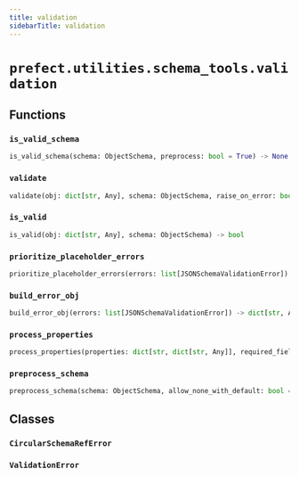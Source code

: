 ```yaml
---
title: validation
sidebarTitle: validation
---
```


# `prefect.utilities.schema_tools.validation`

## Functions

### `is_valid_schema` <sup><a href="https://github.com/prefecthq/prefect/blob/main/src/prefect/utilities/schema_tools/validation.py#L65"><Icon icon="github" size="14" /></a></sup>

```python
is_valid_schema(schema: ObjectSchema, preprocess: bool = True) -> None
```

### `validate` <sup><a href="https://github.com/prefecthq/prefect/blob/main/src/prefect/utilities/schema_tools/validation.py#L74"><Icon icon="github" size="14" /></a></sup>

```python
validate(obj: dict[str, Any], schema: ObjectSchema, raise_on_error: bool = False, preprocess: bool = True, ignore_required: bool = False, allow_none_with_default: bool = False) -> list[JSONSchemaValidationError]
```

### `is_valid` <sup><a href="https://github.com/prefecthq/prefect/blob/main/src/prefect/utilities/schema_tools/validation.py#L112"><Icon icon="github" size="14" /></a></sup>

```python
is_valid(obj: dict[str, Any], schema: ObjectSchema) -> bool
```

### `prioritize_placeholder_errors` <sup><a href="https://github.com/prefecthq/prefect/blob/main/src/prefect/utilities/schema_tools/validation.py#L117"><Icon icon="github" size="14" /></a></sup>

```python
prioritize_placeholder_errors(errors: list[JSONSchemaValidationError]) -> list[JSONSchemaValidationError]
```

### `build_error_obj` <sup><a href="https://github.com/prefecthq/prefect/blob/main/src/prefect/utilities/schema_tools/validation.py#L141"><Icon icon="github" size="14" /></a></sup>

```python
build_error_obj(errors: list[JSONSchemaValidationError]) -> dict[str, Any]
```

### `process_properties` <sup><a href="https://github.com/prefecthq/prefect/blob/main/src/prefect/utilities/schema_tools/validation.py#L232"><Icon icon="github" size="14" /></a></sup>

```python
process_properties(properties: dict[str, dict[str, Any]], required_fields: list[str], allow_none_with_default: bool = False) -> None
```

### `preprocess_schema` <sup><a href="https://github.com/prefecthq/prefect/blob/main/src/prefect/utilities/schema_tools/validation.py#L246"><Icon icon="github" size="14" /></a></sup>

```python
preprocess_schema(schema: ObjectSchema, allow_none_with_default: bool = False) -> ObjectSchema
```

## Classes

### `CircularSchemaRefError` <sup><a href="https://github.com/prefecthq/prefect/blob/main/src/prefect/utilities/schema_tools/validation.py#L18"><Icon icon="github" size="14" /></a></sup>

### `ValidationError` <sup><a href="https://github.com/prefecthq/prefect/blob/main/src/prefect/utilities/schema_tools/validation.py#L22"><Icon icon="github" size="14" /></a></sup>
